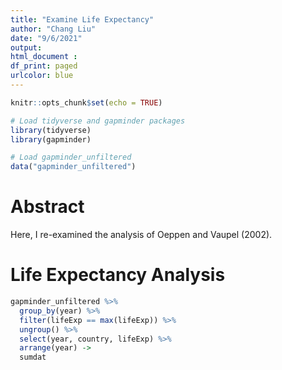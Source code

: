 ```yaml
---
title: "Examine Life Expectancy"
author: "Chang Liu"
date: "9/6/2021"
output: 
html_document :
df_print: paged
urlcolor: blue
---
```


```r
knitr::opts_chunk$set(echo = TRUE)
```

```r

# Load tidyverse and gapminder packages
library(tidyverse)
library(gapminder)

# Load gapminder_unfiltered
data("gapminder_unfiltered")
```


# Abstract

Here, I re-examined the analysis of Oeppen and Vaupel (2002).

# Life Expectancy Analysis

```r
gapminder_unfiltered %>% 
  group_by(year) %>% 
  filter(lifeExp == max(lifeExp)) %>%
  ungroup() %>% 
  select(year, country, lifeExp) %>% 
  arrange(year) ->
  sumdat

```